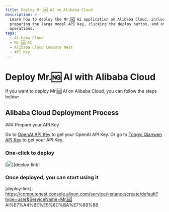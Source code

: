 ```yaml
---
title: Deploy Mr.🆖 AI on Alibaba Cloud
description: >-
  Learn how to deploy the Mr.🆖 AI application on Alibaba Cloud, including
  preparing the large model API Key, clicking the deploy button, and other
  operations.
tags:
  - Alibaba Cloud
  - Mr.🆖 AI
  - Alibaba Cloud Compute Nest
  - API Key
---
```


# Deploy Mr.🆖 AI with Alibaba Cloud

If you want to deploy Mr.🆖 AI on Alibaba Cloud, you can follow the steps below:

## Alibaba Cloud Deployment Process

<Steps>
  ### Prepare your API Key

  Go to [OpenAI API Key](https://platform.openai.com/account/api-keys) to get your OpenAI API Key. Or go to [Tongyi Qianwen API Key](https://bailian.console.aliyun.com/?apiKey=1#/api-key) to get your API Key.

  ### One-click to deploy

  [![][deploy-button-image]][deploy-link]

  ### Once deployed, you can start using it
</Steps>

[deploy-button-image]: https://service-info-public.oss-cn-hangzhou.aliyuncs.com/computenest-en.svg
[deploy-link]: https://computenest.console.aliyun.com/service/instance/create/default?type=user&ServiceName=Mr.🆖 AI%E7%A4%BE%E5%8C%BA%E7%89%88
